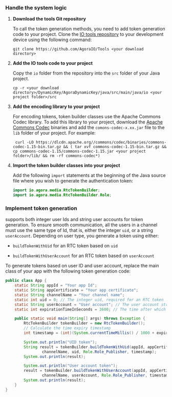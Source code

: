 <PlatformWrapper platform="android">
        
### Handle the system logic

1.  **Download the <Vg k="COMPANY" /> tools Git repository**

    To call the token generation methods, you need to add <Vg k="COMPANY" /> token generation code to your project. Clone the [<Vg k="COMPANY" /> IO tools repository](https://github.com/AgoraIO/Tools/tree/master/DynamicKey/AgoraDynamicKey/java/src/main/java) to your development device using the following command:

    ``` terminal
    git clone https://github.com/AgoraIO/Tools <your download directory>
    ```

2.  **Add the <Vg k="COMPANY" /> IO tools code to your project**

    Copy the `io` folder from the repository into the `src` folder of your Java project.

    ``` terminal
    cp -r <your download directory>/DynamicKey/AgoraDynamicKey/java/src/main/java/io <your project folder>/src
    ```

3.  **Add the encoding library to your project**

    For encoding tokens, <Vg k="COMPANY" /> token builder classes use the Apache Commons Codec library. To add this library to your project, download the [Apache Commons Codec](https://commons.apache.org/proper/commons-codec/download_codec.cgi) binaries and add the `comons-codec-x.xx.jar` file to the `lib` folder of your project. For example:

    ``` terminal
     curl -LO https://dlcdn.apache.org//commons/codec/binaries/commons-codec-1.15-bin.tar.gz && ( tar xvf commons-codec-1.15-bin.tar.gz && cp commons-codec-1.15/commons-codec-1.15.jar <your project folder>/lib/ && rm -rf commons-codec*)
    ```

4.  **Import the <Vg k="COMPANY" /> token builder classes into your project**

    Add the following `import` statements at the beginning of the Java source file where you wish to generate the authentication token:

    ``` java
    import io.agora.media.RtcTokenBuilder;
    import io.agora.media.RtcTokenBuilder.Role;
    ```

### Implement token generation

<Vg k="AGORA_BACKEND" /> supports both integer user Ids and string user accounts for token generation. To ensure smooth communication, all the users in a channel must use the same type of Id, that is, either the integer `uid`, or a string `userAccount`. Depending on user type, you generate a token using either:

-   `buildTokenWithUid` for an RTC token based on `uid`

-   `buildTokenWithUserAccount` for an RTC token based on `userAccount`

To generate tokens based on user ID and user account, replace the main class of your app with the following token generation code:

``` java
public class App {
    static String appId = "Your app Id";
    static String appCertificate = "Your app certificate";
    static String channelName = "Your channel name";
    static int uid = 0; // The integer uid, required for an RTC token
    static String userAccount = "User account"; // The user account string for an RTC token
    static int expirationTimeInSeconds = 3600; // The time after which the token expires

    public static void main(String[] args) throws Exception {
        RtcTokenBuilder tokenBuilder = new RtcTokenBuilder();
        // Calculate the time expiry timestamp
        int timestamp = (int)(System.currentTimeMillis() / 1000 + expirationTimeInSeconds);

        System.out.println("UID token");
        String result = tokenBuilder.buildTokenWithUid(appId, appCertificate,
                channelName, uid, Role.Role_Publisher, timestamp);
        System.out.println(result);

        System.out.println("User account token");
        result = tokenBuilder.buildTokenWithUserAccount(appId, appCertificate,
                channelName, userAccount, Role.Role_Publisher, timestamp);
        System.out.println(result);
    }
}
```
</PlatformWrapper>
